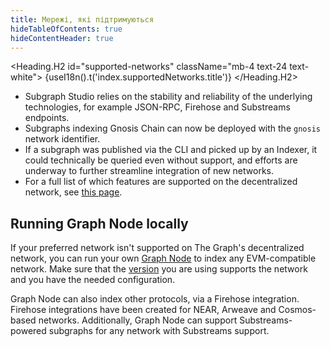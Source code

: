 ```yaml
---
title: Мережі, які підтримуються
hideTableOfContents: true
hideContentHeader: true
---
```




<Heading.H2 id="supported-networks" className="mb-4 text-24 text-white">
  {useI18n().t('index.supportedNetworks.title')}
</Heading.H2>

<SupportedNetworksTable networks={props.networks} />

- Subgraph Studio relies on the stability and reliability of the underlying technologies, for example JSON-RPC, Firehose and Substreams endpoints.
- Subgraphs indexing Gnosis Chain can now be deployed with the `gnosis` network identifier.
- If a subgraph was published via the CLI and picked up by an Indexer, it could technically be queried even without support, and efforts are underway to further streamline integration of new networks.
- For a full list of which features are supported on the decentralized network, see [this page](https://github.com/graphprotocol/indexer/blob/main/docs/feature-support-matrix.md).

## Running Graph Node locally

If your preferred network isn't supported on The Graph's decentralized network, you can run your own [Graph Node](https://github.com/graphprotocol/graph-node) to index any EVM-compatible network. Make sure that the [version](https://github.com/graphprotocol/graph-node/releases) you are using supports the network and you have the needed configuration.

Graph Node can also index other protocols, via a Firehose integration. Firehose integrations have been created for NEAR, Arweave and Cosmos-based networks. Additionally, Graph Node can support Substreams-powered subgraphs for any network with Substreams support.
